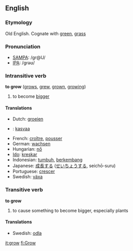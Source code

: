 ==English==
=== Etymology ===
Old English. Cognate with [[green]], [[grass]]

=== Pronunciation ===
*[[w:SAMPA|SAMPA]]: /gr@U/
*[[w:IPA|IPA]]: /ɡrəʊ/

===Intransitive verb===
'''to grow''' ([[grows]], [[grew]], [[grown]], [[growing]])

# to become [[bigger]]

==== Translations ====
*Dutch: [[groeien]]
*{{fi}}: [[kasvaa]]
*French: [[croître]], [[pousser]]
*German: [[wachsen]]
*Hungarian: [[nő]]
*[[Ido]]: [[kreskar]]
*Indonesian: [[tumbuh]], [[kembang|berkembang]]
*Japanese: [[成長]]する ([[せいちょう]]する, seichō-suru)
*Portuguese: [[crescer]]
*Swedish: [[växa]]

===Transitive verb===
'''to grow'''
# to cause something to become bigger, especially plants

====Translations====
*Swedish: [[odla]]

[[it:grow]]
[[fi:Grow]]